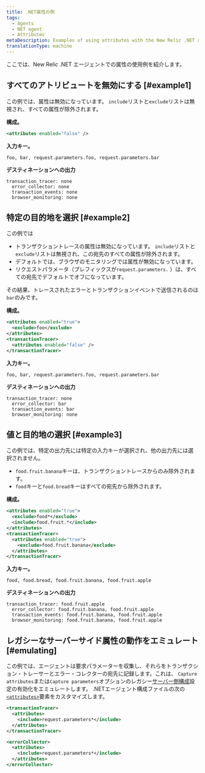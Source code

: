 ```yaml
---
title: .NET属性の例
tags:
  - Agents
  - NET agent
  - Attributes
metaDescription: Examples of using attributes with the New Relic .NET agent.
translationType: machine
---
```


ここでは、New Relic .NET エージェントでの属性の使用例を紹介します。

## すべてのアトリビュートを無効にする [#example1]

この例では、属性は無効になっています。 `include`リストと`exclude`リストは無視され、すべての属性が除外されます。

**構成。**

```xml
<attributes enabled="false" />
```

**入力キー。**

```
foo, bar, request.parameters.foo, request.parameters.bar
```

**デスティネーションへの出力**

```
transaction_tracer: none
  error_collector: none
  transaction_events: none
  browser_monitoring: none
```

## 特定の目的地を選択 [#example2]

この例では

* トランザクショントレースの属性は無効になっています。 `include`リストと`exclude`リストは無視され、この宛先のすべての属性が除外されます。
* デフォルトでは、ブラウザのモニタリングでは属性が無効になっています。
* リクエストパラメータ（プレフィックスが`request.parameters.` ）は、すべての宛先でデフォルトでオフになっています。

その結果、トレースされたエラーとトランザクションイベントで送信されるのは`bar`のみです。

**構成。**

```xml
<attributes enabled="true">
  <exclude>foo</exclude>
</attributes>
<transactionTracer>
  <attributes enabled="false" />
</transactionTracer>
```

**入力キー。**

```
foo, bar, request.parameters.foo, request.parameters.bar
```

**デスティネーションへの出力**

```
transaction_tracer: none
  error_collector: bar
  transaction_events: bar
  browser_monitoring: none
```

## 値と目的地の選択 [#example3]

この例では、特定の出力先には特定の入力キーが選択され、他の出力先には選択されません。

* `food.fruit.banana`キーは、トランザクショントレースからのみ除外されます。
* `food`キーと`food.bread`キーはすべての宛先から除外されます。

**構成。**

```xml
<attributes enabled="true">
  <exclude>food*</exclude>
  <include>food.fruit.*</include>
</attributes>
<transactionTracer>
  <attributes enabled="true">
    <exclude>food.fruit.banana</exclude>
  </attributes>
</transactionTracer>
```

**入力キー。**

```
food, food.bread, food.fruit.banana, food.fruit.apple
```

**デスティネーションへの出力**

```
transaction_tracer: food.fruit.apple
  error_collector: food.fruit.banana, food.fruit.apple
  transaction_events: food.fruit.banana, food.fruit.apple
  browser_monitoring: food.fruit.banana, food.fruit.apple
```

## レガシーなサーバーサイド属性の動作をエミュレート [#emulating]

この例では、エージェントは要求パラメーターを収集し、それらをトランザクション・トレーサーとエラー・コレクターの宛先に記録します。これは、 `Capture attributes`または`Capture parameters`オプションのレガシー[サーバー側構成](/docs/agents/manage-apm-agents/configuration/server-side-agent-configuration)設定の有効化をエミュレートします。 .NETエージェント構成ファイルの次の[`<attributes>`](/docs/agents/net-agent/installation-configuration/net-agent-configuration#agent-attributes)要素をカスタマイズします。

```xml
<transactionTracer>
  <attributes>
    <include>request.parameters*</include>
  </attributes>
</transactionTracer>

<errorCollector>
  <attributes>
    <include>request.parameters*</include>
  </attributes>
</errorCollector>
```